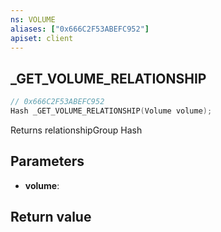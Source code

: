 ```yaml
---
ns: VOLUME
aliases: ["0x666C2F53ABEFC952"]
apiset: client
---
```

## _GET_VOLUME_RELATIONSHIP

```c
// 0x666C2F53ABEFC952
Hash _GET_VOLUME_RELATIONSHIP(Volume volume);
```

Returns relationshipGroup Hash

## Parameters
* **volume**:

## Return value